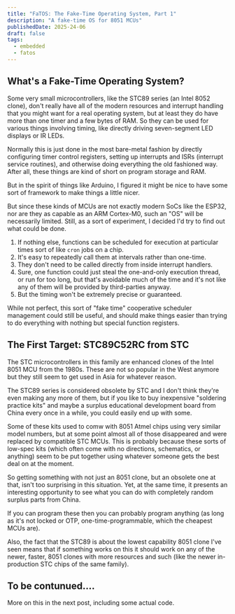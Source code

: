 ```yaml
---
title: "FaTOS: The Fake-Time Operating System, Part 1"
description: "A fake-time OS for 8051 MCUs"
publishedDate: 2025-24-06
draft: false
tags:
  - embedded
  - fatos
---
```


## What's a Fake-Time Operating System?

Some very small microcontrollers, like the STC89 series (an Intel 8052 clone),
don't really have all of the modern resources and interrupt handling that you
might want for a real operating system, but at least they do have more than one
timer and a few bytes of RAM. So they can be used for various things involving
timing, like directly driving seven-segment LED displays or IR LEDs.

Normally this is just done in the most bare-metal fashion by directly
configuring timer control registers, setting up interrupts and ISRs (interrupt
service routines), and otherwise doing everything the old fashioned way. After
all, these things are kind of short on program storage and RAM.

But in the spirit of things like Arduino, I figured it might be nice to have
some sort of framework to make things a little nicer.

But since these kinds of MCUs are not exactly modern SoCs like the ESP32, nor
are they as capable as an ARM Cortex-M0, such an "OS" will be necessarily
limited. Still, as a sort of experiment, I decided I'd try to find out what
could be done.

1. If nothing else, functions can be scheduled for execution at particular times
   sort of like `cron` jobs on a chip.
1. It's easy to repeatedly call them at intervals rather than one-time.
1. They don't need to be called directly from inside interrupt handlers.
1. Sure, one function could just steal the one-and-only execution thread, or run
   for too long, but that's avoidable much of the time and it's not like any of
   them will be provided by third-parties anyway.
1. But the timing won't be extremely precise or guaranteed.

While not perfect, this sort of "fake time" cooperative scheduler management
could still be useful, and should make things easier than trying to do
everything with nothing but special function registers.

## The First Target: STC89C52RC from STC

The STC microcontrollers in this family are enhanced clones of the Intel 8051
MCU from the 1980s. These are not so popular in the West anymore but they still
seem to get used in Asia for whatever reason.

The STC89 series is considered obsolete by STC and I don't think they're even
making any more of them, but if you like to buy inexpensive "soldering practice
kits" and maybe a surplus educational development board from China every once in
a while, you could easily end up with some.

Some of these kits used to comw with 8051 Atmel chips using very similar model
numbers, but at some point almost all of those disappeared and were replaced by
compatible STC MCUs. This is probably because these sorts of low-spec kits
(which often come with no directions, schematics, or anything) seem to be put
together using whatever someone gets the best deal on at the moment.

So getting something with not just an 8051 clone, but an obsolete one at that,
isn't too surprising in this situation. Yet, at the same time, it presents an
interesting opportunity to see what you can do with completely random surplus
parts from China.

If you can program these then you can probably program anything (as long as it's
not locked or OTP, one-time-programmable, which the cheapest MCUs are).

Also, the fact that the STC89 is about the lowest capability 8051 clone I've
seen means that if something works on this it should work on any of the newer,
faster, 8051 clones with more resources and such (like the newer in-production
STC chips of the same family).

## To be contunued....

More on this in the next post, including some actual code.
